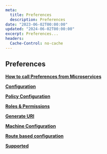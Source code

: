 ```yaml
---
meta:
  title: Preferences
  description: Preferences
date: "2023-06-02T00:00:00"
updated: "2024-06-02T00:00:00"
excerpt: Preferences...
headers:
  Cache-Control: no-cache
---
```


## Preferences

**[How to call Preferences from Microservices](/docs/preferences/preference-dependency)** 

**[Configuration](/docs/preferences/Configuration)** 

**[Policy Configuration](/docs/preferences/Policy-Configuration)** 

**[Roles & Permissions](/docs/preferences/permissions/Roles-Permissions.md)** 

**[Generate URI](/docs/preferences/generate-urii)** 

**[Machine Configuration](/docs/preferences/machine-configuration)** 

**[Route based configuration](/docs/preferences/route-based-configuration)** 

**[Supported](/docs/preferences/supported)** 

